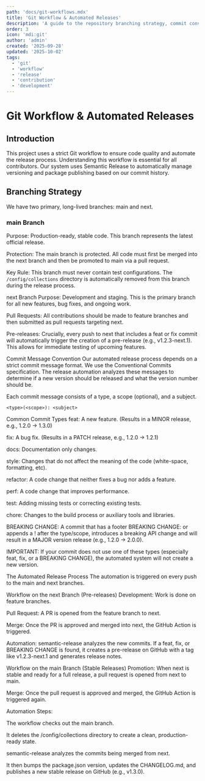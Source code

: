 ```yaml
---
path: 'docs/git-workflows.mdx'
title: 'Git Workflow & Automated Releases'
description: 'A guide to the repository branching strategy, commit conventions, and automated release process.'
order: 3
icon: 'mdi:git'
author: 'admin'
created: '2025-09-28'
updated: '2025-10-02'
tags:
  - 'git'
  - 'workflow'
  - 'release'
  - 'contribution'
  - 'development'
---
```


# Git Workflow & Automated Releases

## Introduction

This project uses a strict Git workflow to ensure code quality and automate the release process. Understanding this workflow is essential for all contributors. Our system uses Semantic Release to automatically manage versioning and package publishing based on our commit history.

## Branching Strategy

We have two primary, long-lived branches: main and next.

### main Branch

Purpose: Production-ready, stable code. This branch represents the latest official release.

Protection: The main branch is protected. All code must first be merged into the next branch and then be promoted to main via a pull request.

Key Rule: This branch must never contain test configurations. The `/config/collections` directory is automatically removed from this branch during the release process.

next Branch
Purpose: Development and staging. This is the primary branch for all new features, bug fixes, and ongoing work.

Pull Requests: All contributions should be made to feature branches and then submitted as pull requests targeting next.

Pre-releases: Crucially, every push to next that includes a feat or fix commit will automatically trigger the creation of a pre-release (e.g., v1.2.3-next.1). This allows for immediate testing of upcoming features.

Commit Message Convention
Our automated release process depends on a strict commit message format. We use the Conventional Commits specification. The release automation analyzes these messages to determine if a new version should be released and what the version number should be.

Each commit message consists of a type, a scope (optional), and a subject.

`<type>(<scope>): <subject>`

Common Commit Types
feat: A new feature. (Results in a MINOR release, e.g., 1.2.0 -> 1.3.0)

fix: A bug fix. (Results in a PATCH release, e.g., 1.2.0 -> 1.2.1)

docs: Documentation only changes.

style: Changes that do not affect the meaning of the code (white-space, formatting, etc).

refactor: A code change that neither fixes a bug nor adds a feature.

perf: A code change that improves performance.

test: Adding missing tests or correcting existing tests.

chore: Changes to the build process or auxiliary tools and libraries.

BREAKING CHANGE: A commit that has a footer BREAKING CHANGE: or appends a ! after the type/scope, introduces a breaking API change and will result in a MAJOR version release (e.g., 1.2.0 -> 2.0.0).

IMPORTANT: If your commit does not use one of these types (especially feat, fix, or a BREAKING CHANGE), the automated system will not create a new version.

The Automated Release Process
The automation is triggered on every push to the main and next branches.

Workflow on the next Branch (Pre-releases)
Development: Work is done on feature branches.

Pull Request: A PR is opened from the feature branch to next.

Merge: Once the PR is approved and merged into next, the GitHub Action is triggered.

Automation: semantic-release analyzes the new commits. If a feat, fix, or BREAKING CHANGE is found, it creates a pre-release on GitHub with a tag like v1.2.3-next.1 and generates release notes.

Workflow on the main Branch (Stable Releases)
Promotion: When next is stable and ready for a full release, a pull request is opened from next to main.

Merge: Once the pull request is approved and merged, the GitHub Action is triggered again.

Automation Steps:

The workflow checks out the main branch.

It deletes the /config/collections directory to create a clean, production-ready state.

semantic-release analyzes the commits being merged from next.

It then bumps the package.json version, updates the CHANGELOG.md, and publishes a new stable release on GitHub (e.g., v1.3.0).
